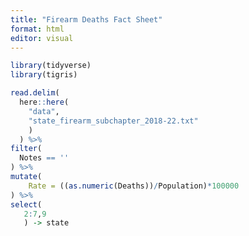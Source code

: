 ```yaml
---
title: "Firearm Deaths Fact Sheet"
format: html
editor: visual
---
```


```r

library(tidyverse)
library(tigris)

```


```r

read.delim(
  here::here(
    "data",
    "state_firearm_subchapter_2018-22.txt"
    )
  ) %>%
filter(
  Notes == ''
) %>%
mutate(
    Rate = ((as.numeric(Deaths))/Population)*100000
) %>%
select(
   2:7,9
   ) -> state

```
